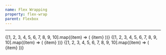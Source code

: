 ```yaml
---
name: Flex Wrapping
property: flex-wrap
parent: Flexbox
---
```



<UtilityInfo pattern="flex-{no-wrap|wrap|wrap-reverse}" />

---

<Grid minWidth="175px">
  <InfoBox pattern="flex-no-wrap">
    <Box className="flex flex-no-wrap bg-blue-100 p-1 rounded">
      {[1, 2, 3, 4, 5, 6, 7, 8, 9, 10].map((item) => (
        <Box key={`flex-no-wrap-${item}`} className="w-1/5 p-1">
          <Box className="text-sm bold flex items-center justify-center bg-blue-400 rounded-sm text-blue-100 p-2 h-8">
            {item}
          </Box>
        </Box>
      ))}
    </Box>
  </InfoBox>
  <InfoBox pattern="flex-wrap">
    <Box className="flex flex-wrap bg-blue-100 p-1 rounded">
      {[1, 2, 3, 4, 5, 6, 7, 8, 9, 10].map((item) => (
        <Box key={`flex-wrap-${item}`} className="w-1/5 p-1">
          <Box className="text-sm bold flex items-center justify-center bg-blue-400 rounded-sm text-blue-100 p-2 h-8">
            {item}
          </Box>
        </Box>
      ))}
    </Box>
  </InfoBox>
  <InfoBox pattern="flex-wrap-reverse">
    <Box className="flex flex-wrap-reverse bg-blue-100 p-1 rounded">
      {[1, 2, 3, 4, 5, 6, 7, 8, 9, 10].map((item) => (
        <Box key={`flex-wrap-reverse-${item}`} className="w-1/5 p-1">
          <Box className="text-sm bold flex items-center justify-center bg-blue-400 rounded-sm text-blue-100 p-2 h-8">
            {item}
          </Box>
        </Box>
      ))}
    </Box>
  </InfoBox>
</Grid>

